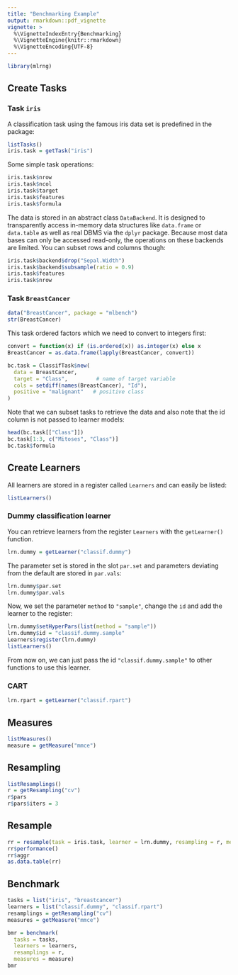 ```yaml
---
title: "Benchmarking Example"
output: rmarkdown::pdf_vignette
vignette: >
  %\VignetteIndexEntry{Benchmarking}
  %\VignetteEngine{knitr::rmarkdown}
  %\VignetteEncoding{UTF-8}
---
```

```r
library(mlrng)
```

## Create Tasks

### Task `iris`

A classification task using the famous iris data set is predefined in the package:
```r
listTasks()
iris.task = getTask("iris")
```
Some simple task operations:
```r
iris.task$nrow
iris.task$ncol
iris.task$target
iris.task$features
iris.task$formula
```
The data is stored in an abstract class `DataBackend`.
It is designed to transparently access in-memory data structures like `data.frame` or `data.table` as well as real DBMS via the `dplyr` package.
Because most data bases can only be accessed read-only, the operations on these backends are limited.
You can subset rows and columns though:
```r
iris.task$backend$drop("Sepal.Width")
iris.task$backend$subsample(ratio = 0.9)
iris.task$features
iris.task$nrow
```

### Task `BreastCancer`

```r
data("BreastCancer", package = "mlbench")
str(BreastCancer)
```
This task ordered factors which we need to convert to integers first:
```r
convert = function(x) if (is.ordered(x)) as.integer(x) else x
BreastCancer = as.data.frame(lapply(BreastCancer, convert))
```
```r
bc.task = ClassifTask$new(
  data = BreastCancer,
  target = "Class",         # name of target variable
  cols = setdiff(names(BreastCancer), "Id"),
  positive = "malignant"   # positive class
)
```
Note that we can subset tasks to retrieve the data and also note that the id column is not passed to learner models:
```r
head(bc.task[["Class"]])
bc.task[1:3, c("Mitoses", "Class")]
bc.task$formula
```

## Create Learners

All learners are stored in a register called `Learners` and can easily be listed:
```r
listLearners()
```

### Dummy classification learner

You can retrieve learners from the register `Learners` with the `getLearner()` function.
```r
lrn.dummy = getLearner("classif.dummy")
```

The parameter set is stored in the slot `par.set` and parameters deviating from the default are stored in `par.vals`:
```r
lrn.dummy$par.set
lrn.dummy$par.vals
```

Now, we set the parameter `method` to `"sample"`, change the `id` and add the learner to the register:
```r
lrn.dummy$setHyperPars(list(method = "sample"))
lrn.dummy$id = "classif.dummy.sample"
Learners$register(lrn.dummy)
listLearners()
```
From now on, we can just pass the id `"classif.dummy.sample"` to other functions to use this learner.

### CART

```r
lrn.rpart = getLearner("classif.rpart")
```

## Measures

```r
listMeasures()
measure = getMeasure("mmce")
```

## Resampling

```r
listResamplings()
r = getResampling("cv")
r$pars
r$pars$iters = 3
```

## Resample

```r
rr = resample(task = iris.task, learner = lrn.dummy, resampling = r, measure = measure)
rr$performance()
rr$aggr
as.data.table(rr)
```

## Benchmark

```r
tasks = list("iris", "breastcancer")
learners = list("classif.dummy", "classif.rpart")
resamplings = getResampling("cv")
measures = getMeasure("mmce")

bmr = benchmark(
  tasks = tasks,
  learners = learners,
  resamplings = r,
  measures = measure)
bmr
```
